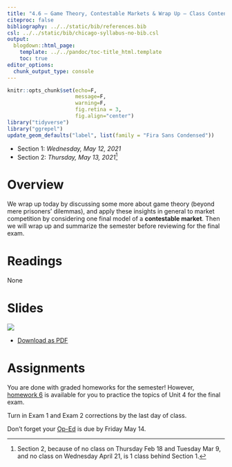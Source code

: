 ```yaml
---
title: "4.6 — Game Theory, Contestable Markets & Wrap Up — Class Content"
citeproc: false
bibliography: ../../static/bib/references.bib
csl: ../../static/bib/chicago-syllabus-no-bib.csl
output:
  blogdown::html_page:
    template: ../../pandoc/toc-title_html.template
    toc: true
editor_options: 
  chunk_output_type: console
---
```

```r
knitr::opts_chunk$set(echo=F,
                      message=F,
                      warning=F,
                      fig.retina = 3,
                      fig.align="center")
library("tidyverse")
library("ggrepel")
update_geom_defaults("label", list(family = "Fira Sans Condensed"))
```

- Section 1: *Wednesday, May 12, 2021*
- Section 2: *Thursday, May 13, 2021*^[Section 2, because of no class on Thursday Feb 18 and Tuesday Mar 9, and no class on Wednesday April 21, is 1 class behind Section 1.]

# <i class="fas fa-info-circle fa-lg"></i> Overview

We wrap up today by discussing some more about game theory (beyond mere prisoners' dilemmas), and apply these insights in general to market competition by considering one final model of a **contestable market**. Then we will wrap up and summarize the semester before reviewing for the final exam. 

# <i class="fas fa-book-reader fa-lg"></i> Readings

None

# <i class="fas fa-chalkboard-teacher"></i> Slides

[![](/slides/4.6-slides.png)](/slides/4.6-slides.html)

- [<i class="fas fa-file-pdf"></i> Download as PDF](/slides/4.6-slides.pdf)

# <i class="fas fa-laptop-code"></i> Assignments

You are done with graded homeworks for the semester! However, [homework 6](assignment/06-problem-set) is available for you to practice the topics of Unit 4 for the final exam.

Turn in Exam 1 and Exam 2 corrections by the last day of class.

Don’t forget your [Op-Ed](/assignment/op-ed) is due by Friday May 14.